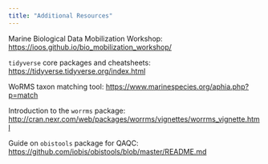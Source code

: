 ```yaml
---
title: "Additional Resources"
---
```



Marine Biological Data Mobilization Workshop: <https://ioos.github.io/bio_mobilization_workshop/>

`tidyverse` core packages and cheatsheets: <https://tidyverse.tidyverse.org/index.html>

WoRMS taxon matching tool: <https://www.marinespecies.org/aphia.php?p=match>

Introduction to the `worrms` package: <http://cran.nexr.com/web/packages/worrms/vignettes/worrms_vignette.html>

Guide on `obistools` package for QAQC: <https://github.com/iobis/obistools/blob/master/README.md>

